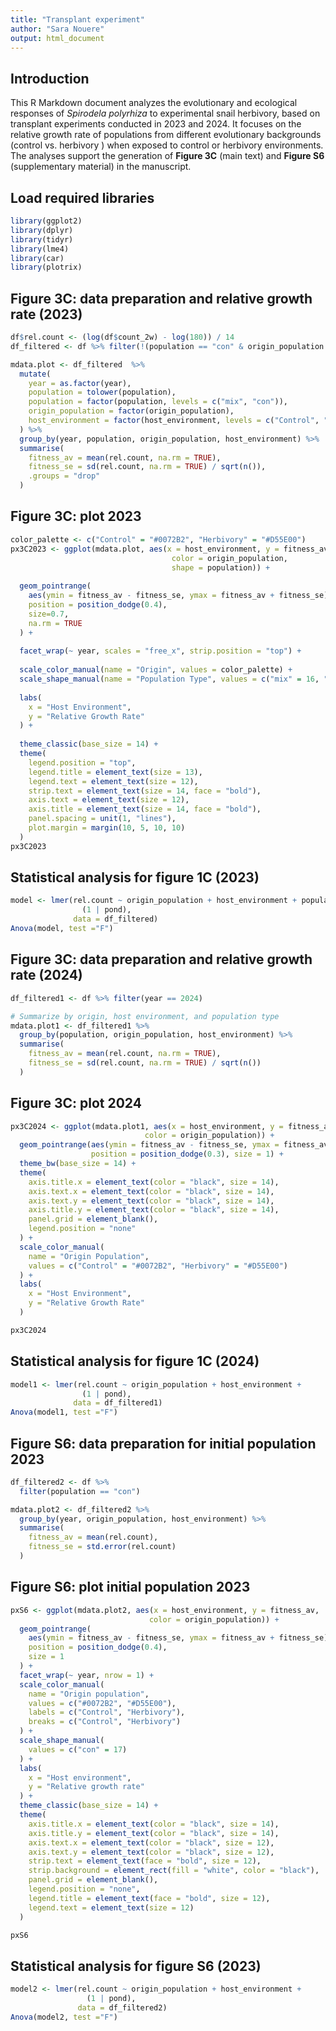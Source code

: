 ---
title: "Transplant experiment"
author: "Sara Nouere"
output: html_document
---
## Introduction

This R Markdown document analyzes the evolutionary and ecological responses of *Spirodela polyrhiza* to experimental snail herbivory, based on transplant experiments conducted in 2023 and 2024. It focuses on the relative growth rate of populations from different evolutionary backgrounds (control vs. herbivory ) when exposed to control or herbivory environments. The analyses support the generation of **Figure 3C** (main text) and **Figure S6** (supplementary material) in the manuscript.

## Load required libraries

```{r,echo=FALSE, message=FALSE, warning=FALSE}
library(ggplot2)
library(dplyr)
library(tidyr)
library(lme4)
library(car)
library(plotrix)
```

## Figure 3C: data preparation and relative growth rate (2023)

```{r,echo=FALSE, message=FALSE, warning=FALSE}

df$rel.count <- (log(df$count_2w) - log(180)) / 14
df_filtered <- df %>% filter(!(population == "con" & origin_population == "Herbivory" & (host_environment == "Control" | host_environment == "Herbivory")))

mdata.plot <- df_filtered  %>%
  mutate(
    year = as.factor(year),
    population = tolower(population),
    population = factor(population, levels = c("mix", "con")),
    origin_population = factor(origin_population),
    host_environment = factor(host_environment, levels = c("Control", "Herbivory"))
  ) %>%
  group_by(year, population, origin_population, host_environment) %>%
  summarise(
    fitness_av = mean(rel.count, na.rm = TRUE),
    fitness_se = sd(rel.count, na.rm = TRUE) / sqrt(n()),
    .groups = "drop"
  )
```

## Figure 3C: plot 2023

```{r,echo=FALSE, message=FALSE, warning=FALSE}
color_palette <- c("Control" = "#0072B2", "Herbivory" = "#D55E00")
px3C2023 <- ggplot(mdata.plot, aes(x = host_environment, y = fitness_av,
                                    color = origin_population,
                                    shape = population)) +
  
  geom_pointrange(
    aes(ymin = fitness_av - fitness_se, ymax = fitness_av + fitness_se),
    position = position_dodge(0.4),
    size=0.7,
    na.rm = TRUE
  ) +
  
  facet_wrap(~ year, scales = "free_x", strip.position = "top") +  
  
  scale_color_manual(name = "Origin", values = color_palette) +
  scale_shape_manual(name = "Population Type", values = c("mix" = 16, "con" = 17)) +
  
  labs(
    x = "Host Environment",
    y = "Relative Growth Rate"
  ) +
  
  theme_classic(base_size = 14) +
  theme(
    legend.position = "top",
    legend.title = element_text(size = 13),
    legend.text = element_text(size = 12),
    strip.text = element_text(size = 14, face = "bold"),
    axis.text = element_text(size = 12),
    axis.title = element_text(size = 14, face = "bold"),
    panel.spacing = unit(1, "lines"),
    plot.margin = margin(10, 5, 10, 10)
  )
px3C2023
```

## Statistical analysis for figure 1C (2023)

```{r,echo=FALSE, message=FALSE, warning=FALSE}
model <- lmer(rel.count ~ origin_population + host_environment + population +
                (1 | pond),
              data = df_filtered)
Anova(model, test ="F")
```

## Figure 3C: data preparation and relative growth rate (2024)

```{r,echo=FALSE, message=FALSE, warning=FALSE}
df_filtered1 <- df %>% filter(year == 2024)

# Summarize by origin, host environment, and population type
mdata.plot1 <- df_filtered1 %>%
  group_by(population, origin_population, host_environment) %>%
  summarise(
    fitness_av = mean(rel.count, na.rm = TRUE),
    fitness_se = sd(rel.count, na.rm = TRUE) / sqrt(n())
  )
```

## Figure 3C: plot 2024

```{r,echo=FALSE, message=FALSE, warning=FALSE}
px3C2024 <- ggplot(mdata.plot1, aes(x = host_environment, y = fitness_av,
                              color = origin_population)) +
  geom_pointrange(aes(ymin = fitness_av - fitness_se, ymax = fitness_av + fitness_se),
                  position = position_dodge(0.3), size = 1) +
  theme_bw(base_size = 14) +
  theme(
    axis.title.x = element_text(color = "black", size = 14),
    axis.text.x = element_text(color = "black", size = 14),
    axis.text.y = element_text(color = "black", size = 14),
    axis.title.y = element_text(color = "black", size = 14),
    panel.grid = element_blank(),
    legend.position = "none"
  ) +
  scale_color_manual(
    name = "Origin Population",
    values = c("Control" = "#0072B2", "Herbivory" = "#D55E00")
  ) +
  labs(
    x = "Host Environment",
    y = "Relative Growth Rate"
  )

px3C2024
```

## Statistical analysis for figure 1C (2024)

```{r,echo=FALSE, message=FALSE, warning=FALSE}
model1 <- lmer(rel.count ~ origin_population + host_environment +
                (1 | pond),
              data = df_filtered1)
Anova(model1, test ="F")
```

## Figure S6: data preparation for initial population 2023

```{r,echo=FALSE, message=FALSE, warning=FALSE}

df_filtered2 <- df %>%
  filter(population == "con")

mdata.plot2 <- df_filtered2 %>%
  group_by(year, origin_population, host_environment) %>%
  summarise(
    fitness_av = mean(rel.count),
    fitness_se = std.error(rel.count)
  )
```

## Figure S6: plot initial population 2023

```{r,echo=FALSE, message=FALSE, warning=FALSE}
pxS6 <- ggplot(mdata.plot2, aes(x = host_environment, y = fitness_av, 
                               color = origin_population)) +  
  geom_pointrange(
    aes(ymin = fitness_av - fitness_se, ymax = fitness_av + fitness_se),
    position = position_dodge(0.4),
    size = 1
  ) +
  facet_wrap(~ year, nrow = 1) +
  scale_color_manual(
    name = "Origin population",
    values = c("#0072B2", "#D55E00"),
    labels = c("Control", "Herbivory"),
    breaks = c("Control", "Herbivory")
  ) +
  scale_shape_manual(
    values = c("con" = 17)  
  ) +
  labs(
    x = "Host environment",
    y = "Relative growth rate"
  ) +
  theme_classic(base_size = 14) +
  theme(
    axis.title.x = element_text(color = "black", size = 14),
    axis.title.y = element_text(color = "black", size = 14),
    axis.text.x = element_text(color = "black", size = 12),
    axis.text.y = element_text(color = "black", size = 12),
    strip.text = element_text(face = "bold", size = 12),
    strip.background = element_rect(fill = "white", color = "black"),
    panel.grid = element_blank(),
    legend.position = "none",
    legend.title = element_text(face = "bold", size = 12),
    legend.text = element_text(size = 12)
  )

pxS6
```

## Statistical analysis for figure S6 (2023)

```{r,echo=FALSE, message=FALSE, warning=FALSE}
model2 <- lmer(rel.count ~ origin_population + host_environment +
                 (1 | pond),
               data = df_filtered2)
Anova(model2, test ="F")
```
